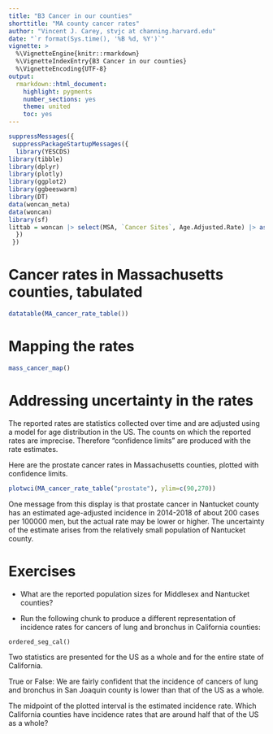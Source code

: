 ```yaml
---
title: "B3 Cancer in our counties"
shorttitle: "MA county cancer rates"
author: "Vincent J. Carey, stvjc at channing.harvard.edu"
date: "`r format(Sys.time(), '%B %d, %Y')`"
vignette: >
  %\VignetteEngine{knitr::rmarkdown}
  %\VignetteIndexEntry{B3 Cancer in our counties}
  %\VignetteEncoding{UTF-8}
output:
  rmarkdown::html_document:
    highlight: pygments
    number_sections: yes
    theme: united
    toc: yes
---
```


```r
suppressMessages({
 suppressPackageStartupMessages({
  library(YESCDS)
library(tibble)
library(dplyr)
library(plotly)
library(ggplot2)
library(ggbeeswarm)
library(DT)
data(woncan_meta)
data(woncan)
library(sf)
littab = woncan |> select(MSA, `Cancer Sites`, Age.Adjusted.Rate) |> as.data.frame()
  })
 })
```

# Cancer rates in Massachusetts counties, tabulated


```r
datatable(MA_cancer_rate_table())
```

# Mapping the rates

```r
mass_cancer_map()
```

# Addressing uncertainty in the rates

The reported rates are statistics collected
over time and are adjusted using a model for
age distribution in the US.  The counts on which
the reported rates are imprecise.  Therefore
"confidence limits" are produced with the rate estimates.

Here are the prostate cancer rates in Massachusetts counties,
plotted with confidence limits.

```r
plotwci(MA_cancer_rate_table("prostate"), ylim=c(90,270))
```

One message from this display is that prostate
cancer in Nantucket county has an estimated age-adjusted incidence in
2014-2018 of about 200 cases per 100000 men,
but the actual rate may be lower or higher.
The uncertainty of the estimate arises from the
relatively small population of Nantucket county.

# Exercises

- What are the reported population sizes for Middlesex
and Nantucket counties?

- Run the following chunk to produce a different
representation of incidence rates for cancers
of lung and bronchus in California counties:

```
ordered_seg_cal()
```

Two statistics are presented for the 
US as a whole and for the entire state of California.

True or False: We are fairly confident that the incidence
of cancers of lung and bronchus in San Joaquin county is
lower than that of the US as a whole.

The midpoint of the plotted interval is the estimated
incidence rate.
Which California counties have incidence rates that
are around half that of the US as a whole?
